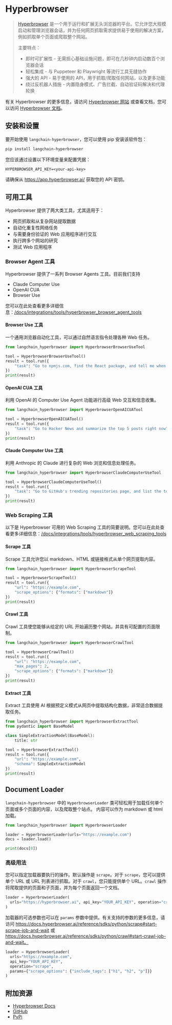 # Hyperbrowser

> [Hyperbrowser](https://hyperbrowser.ai) 是一个用于运行和扩展无头浏览器的平台。它允许您大规模启动和管理浏览器会话，并为任何网页抓取需求提供易于使用的解决方案，例如抓取单个页面或爬取整个网站。
>
> 主要特点：
>
> - 即时可扩展性 - 无需担心基础设施问题，即可在几秒钟内启动数百个浏览器会话
> - 轻松集成 - 与 Puppeteer 和 Playwright 等流行工具无缝协作
> - 强大的 API - 易于使用的 API，用于抓取/爬取任何网站，以及更多功能
> - 绕过反机器人措施 - 内置隐身模式、广告拦截、自动验证码解决和代理轮换

有关 Hyperbrowser 的更多信息，请访问 [Hyperbrowser 网站](https://hyperbrowser.ai) 或查看文档，您可以访问 [Hyperbrowser 文档](https://docs.hyperbrowser.ai)。

## 安装和设置

要开始使用 `langchain-hyperbrowser`，您可以使用 pip 安装该软件包：

```bash
pip install langchain-hyperbrowser
```

您应该通过设置以下环境变量来配置凭据：

`HYPERBROWSER_API_KEY=<your-api-key>`

请确保从 https://app.hyperbrowser.ai/ 获取您的 API 密钥。

## 可用工具

Hyperbrowser 提供了两大类工具，尤其适用于：
- 网页抓取和从复杂网站提取数据
- 自动化重复性网络任务
- 与需要身份验证的 Web 应用程序进行交互
- 执行跨多个网站的研究
- 测试 Web 应用程序

### Browser Agent 工具

Hyperbrowser 提供了一系列 Browser Agents 工具。目前我们支持
 - Claude Computer Use
 - OpenAI CUA
 - Browser Use

您可以在此处查看更多详细信息：[/docs/integrations/tools/hyperbrowser_browser_agent_tools](/docs/integrations/tools/hyperbrowser_browser_agent_tools) 

#### Browser Use 工具
一个通用浏览器自动化工具，可以通过自然语言指令处理各种 Web 任务。

```python
from langchain_hyperbrowser import HyperbrowserBrowserUseTool

tool = HyperbrowserBrowserUseTool()
result = tool.run({
    "task": "Go to npmjs.com, find the React package, and tell me when it was last updated"
})
print(result)
```

#### OpenAI CUA 工具
利用 OpenAI 的 Computer Use Agent 功能进行高级 Web 交互和信息收集。

```python
from langchain_hyperbrowser import HyperbrowserOpenAICUATool

tool = HyperbrowserOpenAICUATool()
result = tool.run({
    "task": "Go to Hacker News and summarize the top 5 posts right now"
})
print(result)
```

#### Claude Computer Use 工具
利用 Anthropic 的 Claude 进行复杂的 Web 浏览和信息处理任务。

```python
from langchain_hyperbrowser import HyperbrowserClaudeComputerUseTool

tool = HyperbrowserClaudeComputerUseTool()
result = tool.run({
    "task": "Go to GitHub's trending repositories page, and list the top 3 posts there right now"
})
print(result)
```

### Web Scraping 工具

以下是 Hyperbrowser 可用的 Web Scraping 工具的简要说明。您可以在此处查看更多详细信息：[/docs/integrations/tools/hyperbrowser_web_scraping_tools](/docs/integrations/tools/hyperbrowser_web_scraping_tools)

#### Scrape 工具
Scrape 工具允许您以 markdown、HTML 或链接格式从单个网页提取内容。

```python
from langchain_hyperbrowser import HyperbrowserScrapeTool

tool = HyperbrowserScrapeTool()
result = tool.run({
    "url": "https://example.com",
    "scrape_options": {"formats": ["markdown"]}
})
print(result)
```

#### Crawl 工具
Crawl 工具使您能够从给定的 URL 开始遍历整个网站，并具有可配置的页面限制。

```python
from langchain_hyperbrowser import HyperbrowserCrawlTool

tool = HyperbrowserCrawlTool()
result = tool.run({
    "url": "https://example.com",
    "max_pages": 2,
    "scrape_options": {"formats": ["markdown"]}
})
print(result)
```

#### Extract 工具
Extract 工具使用 AI 根据预定义模式从网页中提取结构化数据，非常适合数据提取任务。

```python
from langchain_hyperbrowser import HyperbrowserExtractTool
from pydantic import BaseModel

class SimpleExtractionModel(BaseModel):
    title: str

tool = HyperbrowserExtractTool()
result = tool.run({
    "url": "https://example.com",
    "schema": SimpleExtractionModel
})
print(result)
```

## Document Loader

`langchain-hyperbrowser` 中的 `HyperbrowserLoader` 类可轻松用于加载任何单个页面或多个页面的内容，以及爬取整个站点。
内容可以作为 markdown 或 html 加载。

```python
from langchain_hyperbrowser import HyperbrowserLoader

loader = HyperbrowserLoader(urls="https://example.com")
docs = loader.load()

print(docs[0])
```

### 高级用法

您可以指定加载器要执行的操作。默认操作是 `scrape`。对于 `scrape`，您可以提供单个 URL 或 URL 列表进行抓取。对于 `crawl`，您只能提供单个 URL。`crawl` 操作将爬取提供的页面和子页面，并为每个页面返回一个文档。

```python
loader = HyperbrowserLoader(
  urls="https://hyperbrowser.ai", api_key="YOUR_API_KEY", operation="crawl"
)
```

加载器的可选参数也可以在 `params` 参数中提供。有关支持的参数的更多信息，请访问 https://docs.hyperbrowser.ai/reference/sdks/python/scrape#start-scrape-job-and-wait 或 https://docs.hyperbrowser.ai/reference/sdks/python/crawl#start-crawl-job-and-wait。

```python
loader = HyperbrowserLoader(
  urls="https://example.com",
  api_key="YOUR_API_KEY",
  operation="scrape",
  params={"scrape_options": {"include_tags": ["h1", "h2", "p"]}}
)
```

## 附加资源

- [Hyperbrowser Docs](https://docs.hyperbrowser.ai/)
- [GitHub](https://github.com/hyperbrowserai/langchain-hyperbrowser/)
- [PyPi](https://pypi.org/project/langchain-hyperbrowser/)